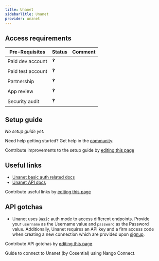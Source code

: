 ```yaml
---
title: Unanet
sidebarTitle: Unanet
provider: unanet
---
```




<Overview />
<PreBuiltTooling />
<PreBuiltUseCases />

## Access requirements
| Pre-Requisites | Status | Comment|
| - | - | - |
| Paid dev account | ❓ |  |
| Paid test account | ❓ |  |
| Partnership | ❓ | |
| App review | ❓ |  |
| Security audit | ❓ | |


## Setup guide

_No setup guide yet._

<Tip>Need help getting started? Get help in the [community](https://nango.dev/slack).</Tip>

<Note>Contribute improvements to the setup guide by [editing this page](https://github.com/nangohq/nango/tree/master/docs-v2/integrations/all/unanet.mdx)</Note>


## Useful links

-   [Unanet basic auth related docs](https://compass.cosential.com/documentation#authentication)
-   [Unanet API docs](https://compass.cosential.com/documentation)

<Note>Contribute useful links by [editing this page](https://github.com/nangohq/nango/tree/master/docs-v2/integrations/all/unanet.mdx)</Note>

## API gotchas

- Unanet uses `Basic` auth mode to access different endpoints. Provide your `username` as the Username value and `password` as the Password value. Additionally, Unanet requires an API key and a firm access code when creating a new connection which are provided upon [signup](https://compass.cosential.com/home/start).

<Note>Contribute API gotchas by [editing this page](https://github.com/nangohq/nango/tree/master/docs-v2/integrations/all/unanet.mdx)</Note>

<Card title="Connect to Unanet" icon="link" href="/integrations/all/unanet/connect" horizontal>
  Guide to connect to Unanet (by Cosential) using Nango Connect.
</Card>
